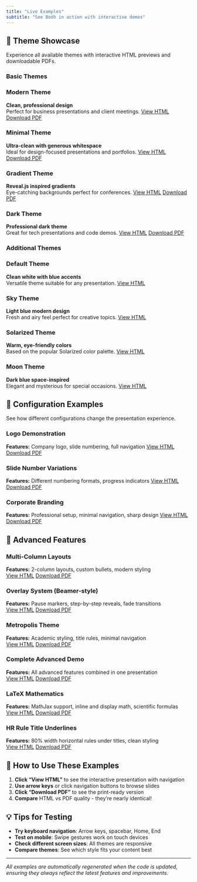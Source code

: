 ```yaml
---
title: "Live Examples"
subtitle: "See Bodh in action with interactive demos"
---
```


## 🎨 Theme Showcase

Experience all available themes with interactive HTML previews and downloadable PDFs.

### Basic Themes

:::{.examples-grid}

::: {.example-card}
### Modern Theme
**Clean, professional design**  
Perfect for business presentations and client meetings.
[View HTML](examples/showcase-modern.html){.btn .btn-primary}
[Download PDF](pdfs/showcase-modern.pdf){.btn .btn-secondary}
:::

::: {.example-card}
### Minimal Theme  
**Ultra-clean with generous whitespace**  
Ideal for design-focused presentations and portfolios.
[View HTML](examples/showcase-minimal.html){.btn .btn-primary}
[Download PDF](pdfs/showcase-minimal.pdf){.btn .btn-secondary}
:::

::: {.example-card}
### Gradient Theme
**Reveal.js inspired gradients**  
Eye-catching backgrounds perfect for conferences.
[View HTML](examples/showcase-gradient.html){.btn .btn-primary}
[Download PDF](pdfs/showcase-gradient.pdf){.btn .btn-secondary}
:::

::: {.example-card}
### Dark Theme
**Professional dark theme**  
Great for tech presentations and code demos.
[View HTML](examples/showcase-dark.html){.btn .btn-primary}
[Download PDF](pdfs/showcase-dark.pdf){.btn .btn-secondary}
:::

:::

### Additional Themes

:::{.examples-grid}

::: {.example-card}
### Default Theme
**Clean white with blue accents**  
Versatile theme suitable for any presentation.
[View HTML](examples/showcase-default.html){.btn .btn-primary}
:::

::: {.example-card}
### Sky Theme  
**Light blue modern design**  
Fresh and airy feel perfect for creative topics.
[View HTML](examples/showcase-sky.html){.btn .btn-primary}
:::

::: {.example-card}
### Solarized Theme
**Warm, eye-friendly colors**  
Based on the popular Solarized color palette.
[View HTML](examples/showcase-solarized.html){.btn .btn-primary}
:::

::: {.example-card}
### Moon Theme
**Dark blue space-inspired**  
Elegant and mysterious for special occasions.
[View HTML](examples/showcase-moon.html){.btn .btn-primary}
:::

:::

## 🔧 Configuration Examples

See how different configurations change the presentation experience.

### Logo Demonstration
**Features:** Company logo, slide numbering, full navigation
[View HTML](examples/logo-demo.html){.btn .btn-primary}
[Download PDF](pdfs/logo-demo.pdf){.btn .btn-secondary}

### Slide Number Variations  
**Features:** Different numbering formats, progress indicators
[View HTML](examples/slide-numbers-demo.html){.btn .btn-primary}
[Download PDF](pdfs/slide-numbers-demo.pdf){.btn .btn-secondary}

### Corporate Branding
**Features:** Professional setup, minimal navigation, sharp design
[View HTML](examples/corporate-branding.html){.btn .btn-primary}
[Download PDF](pdfs/corporate-branding.pdf){.btn .btn-secondary}

## 🚀 Advanced Features

### Multi-Column Layouts
**Features:** 2-column layouts, custom bullets, modern styling  
[View HTML](examples/multi-column-demo.html){.btn .btn-primary}
[Download PDF](pdfs/multi-column-demo.pdf){.btn .btn-secondary}

### Overlay System (Beamer-style)
**Features:** Pause markers, step-by-step reveals, fade transitions  
[View HTML](examples/overlay-demo.html){.btn .btn-primary}
[Download PDF](pdfs/overlay-demo.pdf){.btn .btn-secondary}

### Metropolis Theme
**Features:** Academic styling, title rules, minimal navigation  
[View HTML](examples/metropolis-demo.html){.btn .btn-primary}
[Download PDF](pdfs/metropolis-demo.pdf){.btn .btn-secondary}

### Complete Advanced Demo
**Features:** All advanced features combined in one presentation  
[View HTML](examples/advanced-features.html){.btn .btn-primary}
[Download PDF](pdfs/advanced-features.pdf){.btn .btn-secondary}

### LaTeX Mathematics
**Features:** MathJax support, inline and display math, scientific formulas  
[View HTML](examples/math-demo.html){.btn .btn-primary}
[Download PDF](pdfs/math-demo.pdf){.btn .btn-secondary}

### HR Rule Title Underlines
**Features:** 80% width horizontal rules under titles, clean styling  
[View HTML](examples/hrule-demo.html){.btn .btn-primary}
[Download PDF](pdfs/hrule-demo.pdf){.btn .btn-secondary}

## 🎯 How to Use These Examples

1. **Click "View HTML"** to see the interactive presentation with navigation
2. **Use arrow keys** or click navigation buttons to browse slides  
3. **Click "Download PDF"** to see the print-ready version
4. **Compare** HTML vs PDF quality - they're nearly identical!

## 💡 Tips for Testing

- **Try keyboard navigation**: Arrow keys, spacebar, Home, End
- **Test on mobile**: Swipe gestures work on touch devices
- **Check different screen sizes**: All themes are responsive
- **Compare themes**: See which style fits your content best

---

*All examples are automatically regenerated when the code is updated, ensuring they always reflect the latest features and improvements.*